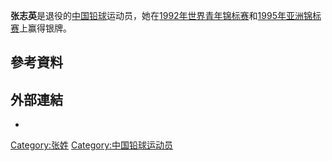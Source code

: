 {{Infobox sportsperson
| honorific_prefix          = 
| name                      = 張志英
| honorific_suffix          = 
| image                     = 
| image_size                = 
| alt                       = 
| caption                   = 
| headercolor               = 
| textcolor                 = 
| real_name                 = 
| native_name               = 
| native_name_lang          = 
| romanizedname             = 
| english_name              = 
| birth_name                = 
| nickname                  = 
| nationality               = 
| national_team             = 
| ethnicity                 = 
| hometown                  = 
| citizenship               = 
| birth_date                = {{Birth date and age|year=1973|month=7|day=19}}
| birth_place               = 
| death_date                = 
| death_place               = 
| resting_place             = 
| resting_place_coordinates = 
| monuments                 = 
| residence                 = 
| education                 = 
| alma_mater                = 
| occupation                = 
| years_active              = 1992 -
| employer                  = 
| agent                     = 
| height                    = {{height|m=1.73}}
| weight                    = {{weight|kg=88}}
| spouse                    = 
| life_partner              = 
| other_interests           = 
| website                   = 
| module                    = 
| country                   = 
| sport                     = 田徑
| position                  = 
| shoots                    = 
| catches                   = 
| disability                = 
| disability_class          = 
| weight_class              = 
| weight_class_type         = 
| rank                      = 
| event                     = 鉛球
| event_type                = 
| universityteam            = 
| collegeteam               = 
| league                    = 
| league_type               = 
| club                      = 
| team                      = 
| turnedpro                 = 
| turnedpro_type            = 
| partner                   = 
| former_partner            = 
| coach                     = 
| retired                   = 
| coaching                  = 
| module2                   = 
| worlds                    = 
{{ubl
|'''1992年世界青年田徑錦標賽'''：鉛球第二名
}}
| regionals                 = 
{{ubl
|'''1995年亞洲田徑錦標賽'''：鉛球第二名
}}
| nationals                 = 
{{ubl
|'''1993年中國全國運動會女子組'''：鉛球第三名
}}
| olympics                  = 
| paralympics               = 
| commonwealth              = 
| highestranking            = 
| pb                        = 
{{ubl
|'''鉛球（4公斤）'''：19.77公尺 （1993年）
}}
| medaltemplates            = 
{{MedalCountry|{{CHN-1949}}}}
{{MedalSport|女子田徑}}
{{MedalCompetition|世界青年田徑錦標賽}}
{{MedalSilver|1992年韓國漢城|鉛球}}
{{MedalCompetition|亞洲田徑錦標賽}}
{{MedalSilver|1995年印尼雅加達|鉛球}}
| show-medals               = 
| medaltemplates-title      = 
| module3                   = 
| updated                   = 2018年3月18日
}}
'''张志英'''{{BD|1973年|7月19日|||}}是退役的[[中国|中国]][[铅球|铅球]]运动员，她在[[1992年世界青年田径锦标赛|1992年世界青年锦标赛]]和[[1995年亚洲田径锦标赛|1995年亚洲锦标赛]]上赢得银牌。

== 參考資料 ==
{{Reflist}}

== 外部連結 ==
*{{IAAF name|67868}}

[[Category:张姓|Category:张姓]]
[[Category:中国铅球运动员|Category:中国铅球运动员]]